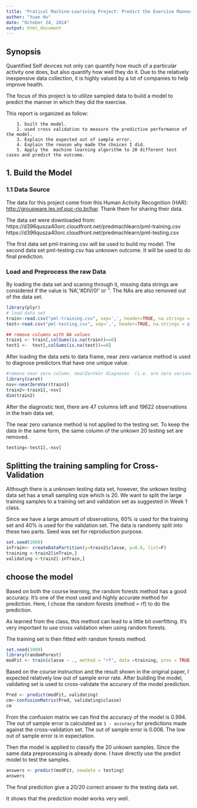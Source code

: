 ```yaml
---
title: 'Pratical Machine-Learining Project: Predict the Exercise Manner'
author: "Yuan Hu"
date: "October 24, 2014"
output: html_document
---
```


## Synopsis

Quantified Self devices not only can quantify how much of a particular activity one does, but also quantify how well they do it. Due to the relatively inexpensive data collection, it is highly valued by a lot of companies to help improve health.

The focus of this project is to utilize sampled data to build a model
to predict the manner in which they did the exercise.

This report is organized as follow:

        1. built the model.
        2. used cross validation to measure the predictive performance of the model.
        3. Explain the expected out of sample error.
        4. Explain the reason why made the choices I did.
        5. Apply the  machine learning algorithm to 20 different test cases and predict the outcome.



## 1. Build the Model


### 1.1 Data Source
The data for this project come from this Human Activity Recognition (HAR): [http://groupware.les.inf.puc-rio.br/har](http://groupware.les.inf.puc-rio.br/har). Thank them for sharing their data.

The data set were downloaded from:
https://d396qusza40orc.cloudfront.net/predmachlearn/pml-training.csv
https://d396qusza40orc.cloudfront.net/predmachlearn/pml-testing.csv

The first data set pml-training.csv will be used to build my model.
The second data set pml-testing.csv has unknown outcome. It will be used to do final prediction.

### Load and Preprocess the raw Data

By loading the data set and scaning through it, missing data strings are considered if the value is 'NA','#DIV/0!' or ''.
The NAs are also removed out of the data set.


```r
library(plyr)
# load data set
train<-read.csv("pml-training.csv", sep=',', header=TRUE, na.strings = c('NA','#DIV/0!',''))
test<-read.csv("pml-testing.csv", sep=',', header=TRUE, na.strings = c('NA','#DIV/0!',''))

## remove columns with NA values
train1 <- train[,colSums(is.na(train))==0]
test1 <-  test[,colSums(is.na(test))==0]
```

After loading the data sets to data frame, near zero variance method is used to diagnose predictors that have one unique value.


```r
#remove near zero column. nearZeroVar diagnoses  (i.e. are zero variance predictors)
library(caret)
nsv<-nearZeroVar(train1)
train2<-train1[,-nsv]
dim(train2)
```
After the diagnostic test,  there are 47 columns left and 19622 observations in the train data set.

The near zero variance method is not applied to the testing set. To keep the data in the same form, the same column of the unkown 20 testing set are removed.


```r
testing<-test1[,-nsv]
```


## Splitting the training sampling for Cross-Validation

Although there is a unknown testing data set, however, the unkown testing data set has a small sampling size which is 20. We want to split the large training samples to a training set and validation set as suggested in Week 1 class.


Since we have a large amount of observations, 60% is used for the training set and 40% is used for the validation set. The data is randomly split into these two parts. Seed was set for reproduction purpose.


```r
set.seed(1000)
inTrain<- createDataPartition(y=train2$classe, p=0.6, list=F)
training <-train2[inTrain,]
validating <-train2[-inTrain,]
```


## choose the model

Based on both the course learning,
the random forests method has a good accuracy. It's one of the most used and highly accurate method for prediction. 
Here, I chose the random forests (method = rf) to do the prediction.

As learned from the class, this method can lead to a little bit overfitting. It's very important to use cross validation when using random forests.



The training set is then fitted with random forests method.

```r
set.seed(1000)
library(randomForest)
modFit <- train(classe ~ ., method = "rf", data =training, prox = TRUE,  trControl = trainControl(method = "cv",number = 4, allowParallel = TRUE))
```


Based on the course instruction and the result shown in the original paper, I expected relatively low out of sample error rate. After building the model, validating set is used to cross-validate the accurary of the model prediction.


```r
Pred <- predict(modFit, validating)
cm<-confusionMatrix(Pred, validating$classe)
cm
```

From the confusion matrix we can find the accuracy of the model is 0.994. 
The out of sample error is calculated as `1 - accuracy` for predictions made against the cross-validation set. The out of sample error is 0.006. 
The low out of sample error is in expectation.


Then the model is applied to classify the 20 unkown samples. Since the same data preprocessing is already done. I have directly use the predict model to test the samples.

```r
answers <- predict(modFit, newdata = testing)
answers
```

The final prediction give a 20/20 correct answer to the testing data set.

It shows that the prediction model works very well.
